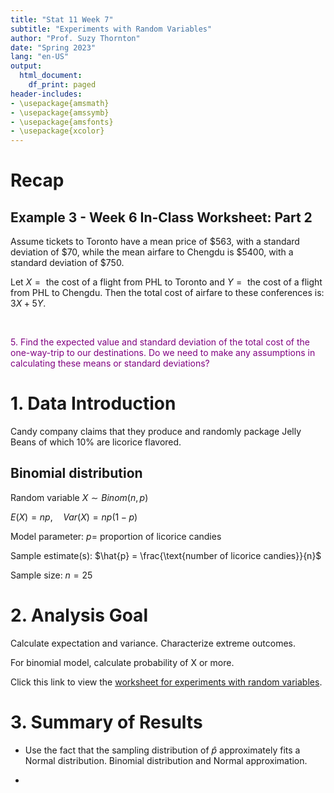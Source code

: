 ```yaml
---
title: "Stat 11 Week 7"
subtitle: "Experiments with Random Variables" 
author: "Prof. Suzy Thornton"
date: "Spring 2023"
lang: "en-US"
output:
  html_document:
    df_print: paged
header-includes:
- \usepackage{amsmath}
- \usepackage{amssymb}
- \usepackage{amsfonts}
- \usepackage{xcolor}
---
```



# Recap

## Example 3 - Week 6 In-Class Worksheet: Part 2 

Assume tickets to Toronto have a mean price of $\$563$, with a standard deviation of $\$70$, while the mean airfare to Chengdu is $\$5400$, with a standard deviation of $\$750$.

Let $X = \text{ the cost of a flight from PHL to Toronto}$ and $Y = \text{ the cost of a flight from PHL to Chengdu}$. Then the total cost of airfare to these conferences is: $3X + 5Y$.

<br>

<span style="color:purple">5. Find the expected value and standard deviation of the total cost of the one-way-trip to our destinations. Do we need to make any assumptions in calculating these means or standard deviations?</span>



# 1. Data Introduction 

Candy company claims that they produce and randomly package Jelly Beans of which $10\%$ are licorice flavored. 

## Binomial distribution

Random variable $X \sim Binom(n,p)$

$E(X) = np, \quad Var(X) = np(1-p)$

Model parameter: $p=$ proportion of licorice candies 


Sample estimate(s): $\hat{p} = \frac{\text{number of licorice candies}}{n}$ 

Sample size: $n=25$ 





# 2. Analysis Goal  


Calculate expectation and variance. Characterize extreme outcomes. 

For binomial model, calculate probability of X or more. 

Click this link to view the [worksheet for experiments with random variables](https://profsuzy.github.io/Stat11/wk7-wksheet.html). 

# 3. Summary of Results  

* Use the fact that the sampling distribution of $\hat{p}$ approximately fits a Normal distribution. Binomial distribution and Normal approximation.

* 









